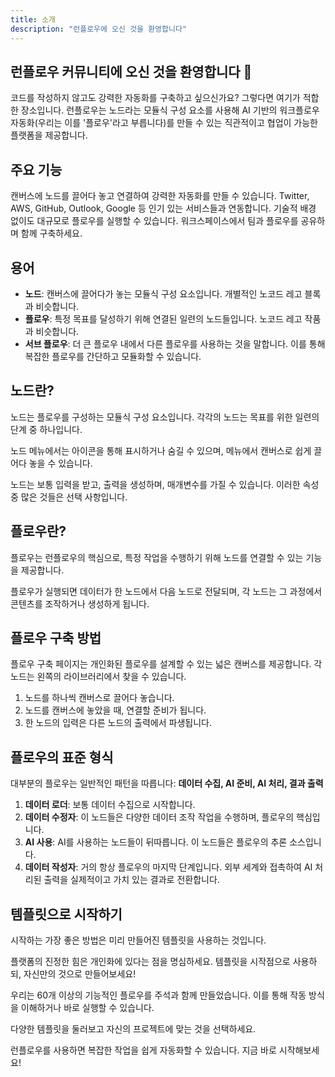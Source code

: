 ```yaml
---
title: 소개
description: "런플로우에 오신 것을 환영합니다"
---
```

## 런플로우 커뮤니티에 오신 것을 환영합니다 👋

코드를 작성하지 않고도 강력한 자동화를 구축하고 싶으신가요? 그렇다면 여기가 적합한 장소입니다. 런플로우는 노드라는 모듈식 구성 요소를 사용해 AI 기반의 워크플로우 자동화(우리는 이를 '플로우'라고 부릅니다)를 만들 수 있는 직관적이고 협업이 가능한 플랫폼을 제공합니다.

## 주요 기능

<CardGroup cols={2}>
  <Card title="자동화 구축" icon="puzzle-piece">
    캔버스에 노드를 끌어다 놓고 연결하여 강력한 자동화를 만들 수 있습니다.
  </Card>
  <Card title="통합" icon="plug">
    Twitter, AWS, GitHub, Outlook, Google 등 인기 있는 서비스들과 연동합니다.
  </Card>
  <Card title="확장 가능한 인프라" icon="server">
    기술적 배경 없이도 대규모로 플로우를 실행할 수 있습니다.
  </Card>
  <Card title="팀 협업" icon="users">
    워크스페이스에서 팀과 플로우를 공유하며 함께 구축하세요.
  </Card>
</CardGroup>

## 용어

- **노드**: 캔버스에 끌어다가 놓는 모듈식 구성 요소입니다. 개별적인 노코드 레고 블록과 비슷합니다.
- **플로우**: 특정 목표를 달성하기 위해 연결된 일련의 노드들입니다. 노코드 레고 작품과 비슷합니다.
- **서브 플로우**: 더 큰 플로우 내에서 다른 플로우를 사용하는 것을 말합니다. 이를 통해 복잡한 플로우를 간단하고 모듈화할 수 있습니다.

## 노드란?

노드는 플로우를 구성하는 모듈식 구성 요소입니다. 각각의 노드는 목표를 위한 일련의 단계 중 하나입니다.

노드 메뉴에서는 아이콘을 통해 표시하거나 숨길 수 있으며, 메뉴에서 캔버스로 쉽게 끌어다 놓을 수 있습니다.

노드는 보통 입력을 받고, 출력을 생성하며, 매개변수를 가질 수 있습니다. 이러한 속성 중 많은 것들은 선택 사항입니다.

## 플로우란?

플로우는 런플로우의 핵심으로, 특정 작업을 수행하기 위해 노드를 연결할 수 있는 기능을 제공합니다.

플로우가 실행되면 데이터가 한 노드에서 다음 노드로 전달되며, 각 노드는 그 과정에서 콘텐츠를 조작하거나 생성하게 됩니다.

## 플로우 구축 방법

플로우 구축 페이지는 개인화된 플로우를 설계할 수 있는 넓은 캔버스를 제공합니다. 각 노드는 왼쪽의 라이브러리에서 찾을 수 있습니다.

1. 노드를 하나씩 캔버스로 끌어다 놓습니다.
2. 노드를 캔버스에 놓았을 때, 연결할 준비가 됩니다.
3. 한 노드의 입력은 다른 노드의 출력에서 파생됩니다.

## 플로우의 표준 형식

대부분의 플로우는 일반적인 패턴을 따릅니다: **데이터 수집, AI 준비, AI 처리, 결과 출력**

1. **데이터 로더**: 보통 데이터 수집으로 시작합니다.
2. **데이터 수정자**: 이 노드들은 다양한 데이터 조작 작업을 수행하며, 플로우의 핵심입니다.
3. **AI 사용**: AI를 사용하는 노드들이 뒤따릅니다. 이 노드들은 플로우의 추론 소스입니다.
4. **데이터 작성자**: 거의 항상 플로우의 마지막 단계입니다. 외부 세계와 접촉하여 AI 처리된 출력을 실제적이고 가치 있는 결과로 전환합니다.

## 템플릿으로 시작하기

시작하는 가장 좋은 방법은 미리 만들어진 템플릿을 사용하는 것입니다.

플랫폼의 진정한 힘은 개인화에 있다는 점을 명심하세요. 템플릿을 시작점으로 사용하되, 자신만의 것으로 만들어보세요!

우리는 60개 이상의 기능적인 플로우를 주석과 함께 만들었습니다. 이를 통해 작동 방식을 이해하거나 바로 실행할 수 있습니다.

<Card title="템플릿으로 시작하기" icon="rocket" href="https://www.runflow.co/template">
  다양한 템플릿을 둘러보고 자신의 프로젝트에 맞는 것을 선택하세요.
</Card>

<Info>런플로우를 사용하면 복잡한 작업을 쉽게 자동화할 수 있습니다. 지금 바로 시작해보세요!</Info>